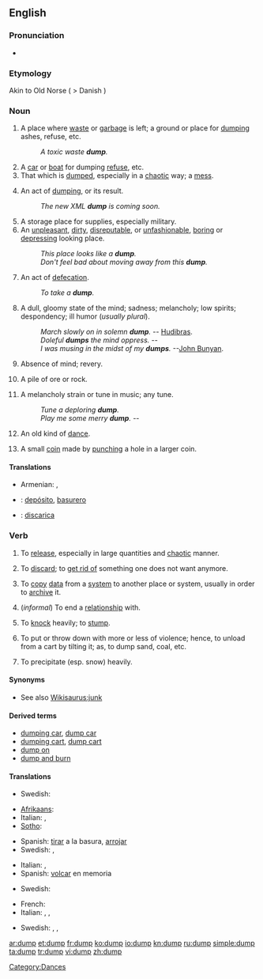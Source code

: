 ==English==

===Pronunciation===
* {{IPA|dʌmp}}
*: {{rhymes|ʌmp}}

===Etymology===
Akin to Old Norse {{term|dumpa||to thump}} ( > Danish {{term|dumpe||to fall suddenly}})

===Noun===
{{en-noun}}

# A place where [[waste]] or [[garbage]] is left; a ground or place for [[#Verb|dumping]] ashes, refuse, etc.
#: ''A toxic waste '''dump'''.''
# A [[car]] or [[boat]] for dumping [[refuse]], etc.
# That which is [[#Verb|dumped]], especially in a [[chaotic]] way; a [[mess]].
# {{computing}} An act of [[#Verb|dumping]], or its result.
#: ''The new XML '''dump''' is coming soon.''
# A storage place for supplies, especially military.
# An [[unpleasant]], [[dirty]], [[disreputable]], or [[unfashionable]], [[boring]] or [[depressing]] looking place.
#: ''This place looks like a '''dump'''.''
#: ''Don't feel bad about moving away from this '''dump'''.''
# {{vulgar}} An act of [[defecation]].
#: ''To take a '''dump'''.''
# A dull, gloomy state of the mind; sadness; melancholy; low spirits; despondency; ill humor (''usually plural'').
#: ''March slowly on in solemn '''dump'''.''  -- [[w:Hudibras|Hudibras]].
#: ''Doleful '''dumps''' the mind oppress.''  --{{Shak.}}
#: ''I was musing in the midst of my '''dumps'''.''  --[[w:John Bunyan|John Bunyan]].
# Absence of mind; revery.
# {{mining}} A pile of ore or rock.
# {{obsolete}} A melancholy strain or tune in music; any tune.
#: ''Tune a deploring '''dump'''.''
#: ''Play me some merry '''dump'''.''  --{{Shak.}}
# {{obsolete}} An old kind of [[dance]].
# {{historical}} {{Australia}} A small [[coin]] made by [[punch]]ing a hole in a larger coin.

====Translations====
{{trans-top|a place where waste or garbage is left}}
* Armenian: {{t|hy|աղբանոց|tr=aġbanoc’|sc=Armn}},  {{t|hy|զիբիլանոց|tr=zibilanoc’|sc=Armn}}
{{trans-mid}}
{{trans-bottom}}
{{checktrans-top}}
* {{ttbc|Spanish}}: [[depósito]], [[basurero]] {{m}}
* {{ttbc|Italian}}: [[discarica]]
{{trans-bottom}}

===Verb===
{{en-verb}}

# {{transitive}} To [[release]], especially in large quantities and [[chaotic]] manner.
# {{transitive}} To [[discard]]; to [[get rid of]] something one does not want anymore.
# {{transitive}} {{computing}} To [[copy]] [[data]] from a [[system]] to another place or system, usually in order to [[archive]] it.
# {{transitive}} (''informal'') To end a [[relationship]] with.
# {{transitive}} To [[knock]] heavily; to [[stump]].
# {{transitive}} {{US}} To put or throw down with more or less of violence; hence, to unload from a cart by tilting it; as, to dump sand, coal, etc.
# {{transitive}} {{US}} To precipitate (esp. snow) heavily.

====Synonyms====
* See also [[Wikisaurus:junk]]

====Derived terms====
* [[dumping car]], [[dump car]]
* [[dumping cart]], [[dump cart]]
* [[dump on]]
* [[dump and burn]]

====Translations====
{{trans-top|to release}}
* Swedish: {{t|sv|dumpa}}
{{trans-mid}}
{{trans-bottom}}

{{trans-top|to discard, to get rid of}}
* [[Afrikaans]]: {{t|af|weggooi|xs=Afrikaans}}
* Italian: {{t|it|scaricare}},  {{t|it|rovesciare}}
* [[Sotho]]: {{t|st|lahla|xs=Sotho}}
{{trans-mid}}
* Spanish: [[tirar]] a la basura, [[arrojar]]
* Swedish: {{t|sv|slänga}},  {{t|sv|kasta}}
{{trans-bottom}}

{{trans-top|to copy data from a system to another place or system}}
* Italian: {{t|it|riversare}},  {{t|it|scaricare dati}}
* Spanish: [[volcar]] en memoria <!--'''verb - computers'''-->
{{trans-mid}}
* Swedish: {{t|sv|dumpa}}
{{trans-bottom}}

{{trans-top|to end a relationship}}
* French: {{t|fr|larguer}}
* Italian: {{t|it|mollare}},  {{t|it|piantare}},  {{t|it|scaricare}}
{{trans-mid}}
* Swedish: {{t|sv|lämna}},  {{t|sv|dumpa}},  {{t|sv|fimpa}}
{{trans-bottom}}

[[Category:Dances]]

[[ar:dump]]
[[et:dump]]
[[fr:dump]]
[[ko:dump]]
[[io:dump]]
[[kn:dump]]
[[ru:dump]]
[[simple:dump]]
[[ta:dump]]
[[tr:dump]]
[[vi:dump]]
[[zh:dump]]